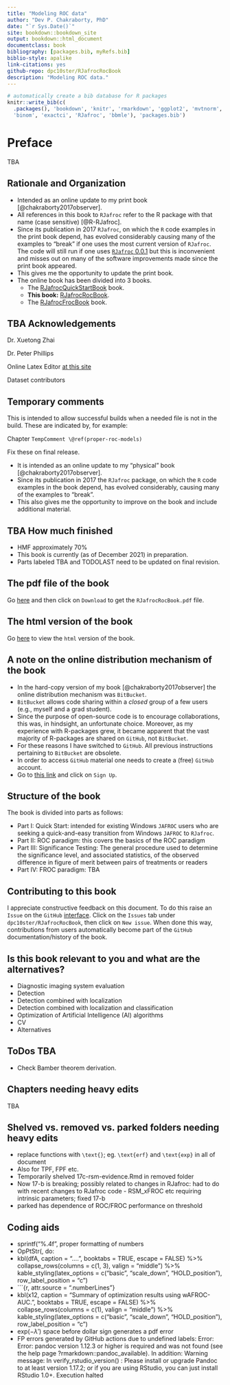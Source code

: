 ```yaml
--- 
title: "Modeling ROC data"
author: "Dev P. Chakraborty, PhD"
date: "`r Sys.Date()`"
site: bookdown::bookdown_site
output: bookdown::html_document
documentclass: book
bibliography: [packages.bib, myRefs.bib]
biblio-style: apalike
link-citations: yes
github-repo: dpc10ster/RJafrocRocBook
description: "Modeling ROC data."
---
```



```r
# automatically create a bib database for R packages
knitr::write_bib(c(
  .packages(), 'bookdown', 'knitr', 'rmarkdown', 'ggplot2', 'mvtnorm', 
  'binom', 'exactci', 'RJafroc', 'bbmle'), 'packages.bib')
```


# Preface {-}

TBA


## Rationale and Organization

* Intended as an online update to my print book [@chakraborty2017observer].
* All references in this book to `RJafroc` refer to the R package with that name (case sensitive) [@R-RJafroc].
* Since its publication in 2017 `RJafroc`, on which the `R` code examples in the print book depend, has evolved considerably causing many of the examples to "break" if one uses the most current version of `RJafroc`. The code will still run if one uses [`RJafroc` 0.0.1](https://cran.r-project.org/src/contrib/Archive/RJafroc/) but this is inconvenient and misses out on many of the software improvements made since the print book appeared.
* This gives me the opportunity to update the print book.
* The online book has been divided into 3 books.
    + The [RJafrocQuickStartBook](https://dpc10ster.github.io/RJafrocQuickStart/) book.
    + **This book:** [RJafrocRocBook](https://dpc10ster.github.io/RJafrocRocBook/).
    + The [RJafrocFrocBook](https://dpc10ster.github.io/RJafrocFrocBook/) book.


## TBA Acknowledgements

Dr. Xuetong Zhai

Dr. Peter Phillips

Online Latex Editor [at this site](https://latexeditor.lagrida.com/) 

Dataset contributors



## Temporary comments

This is intended to allow successful builds when a needed file is not in the build. These are indicated by, for example:

Chapter `TempComment \@ref(proper-roc-models)`

Fix these on final release.




* It is intended as an online update to my "physical" book [@chakraborty2017observer]. 
* Since its publication in 2017 the `RJafroc` package, on which the `R` code examples in the book depend, has evolved considerably, causing many of the examples to "break". 
* This also gives me the opportunity to improve on the book and include additional material.



## TBA How much finished {-}

* HMF approximately 70%
* This book is currently (as of December 2021) in preparation. 
* Parts labeled TBA and TODOLAST need to be updated on final revision.



## The pdf file of the book {-}
Go [here](https://github.com/dpc10ster/RJafrocRocBook/blob/gh-pages/RJafrocRocBook.pdf) and then click on `Download` to get the `RJafrocRocBook.pdf` file.


## The html version of the book {-}
Go [here](https://dpc10ster.github.io/RJafrocRocBook/) to view the `html` version of the book.


## A note on the online distribution mechanism of the book {-}

* In the hard-copy version of my book [@chakraborty2017observer] the online distribution mechanism was `BitBucket`. 
* `BitBucket` allows code sharing within a _closed_ group of a few users (e.g., myself and a grad student). 
* Since the purpose of open-source code is to encourage collaborations, this was, in hindsight, an unfortunate choice. Moreover, as my experience with R-packages grew, it became apparent that the vast majority of R-packages are shared on `GitHub`, not `BitBucket`. 
* For these reasons I have switched to `GitHub`. All previous instructions pertaining to `BitBucket` are obsolete.
* In order to access `GitHub` material one needs to create a (free) `GitHub` account. 
* Go to [this link](https://github.com) and click on `Sign Up`.


## Structure of the book {-}

The book is divided into parts as follows:

* Part I: Quick Start: intended for existing Windows `JAFROC` users who are seeking a quick-and-easy transition from Windows `JAFROC` to `RJafroc`. 
* Part II: ROC paradigm: this covers the basics of the ROC paradigm 
* Part III: Significance Testing: The general procedure used to determine the significance level, and associated statistics, of the observed difference in figure of merit between pairs of treatments or readers
* Part IV: FROC paradigm: TBA


## Contributing to this book {-}

I appreciate constructive feedback on this document. To do this raise an `Issue` on the `GitHub` [interface](https://github.com/dpc10ster/RJafrocRocBook). Click on the `Issues` tab under `dpc10ster/RJafrocRocBook`, then click on `New issue`. When done this way, contributions from users automatically become part of the `GitHub` documentation/history of the book.

## Is this book relevant to you and what are the alternatives? {-}

* Diagnostic imaging system evaluation
* Detection
* Detection combined with localization
* Detection combined with localization and classification
* Optimization of Artificial Intelligence (AI) algorithms
* CV
* Alternatives

## ToDos TBA {-}

* Check Bamber theorem derivation.



## Chapters needing heavy edits {-}


TBA


## Shelved vs. removed vs. parked folders needing heavy edits {-}

* replace functions with `\text{}`; eg. `\text{erf}` and `\text{exp}` in all of document
* Also for TPF, FPF etc.
* Temporarily shelved 17c-rsm-evidence.Rmd in removed folder
* Now 17-b is breaking; possibly related to changes in RJafroc: had to do with recent changes to RJafroc code - RSM_xFROC etc requiring intrinsic parameters; fixed 17-b
* parked has dependence of ROC/FROC performance on threshold


## Coding aids {-}
* sprintf("%.4f", proper formatting of numbers
* OpPtStr(, do:
* kbl(dfA, caption = "....", booktabs = TRUE, escape = FALSE) %>% collapse_rows(columns = c(1, 3), valign = "middle") %>% kable_styling(latex_options = c("basic", "scale_down", "HOLD_position"), row_label_position = "c") 
* ```{r, attr.source = ".numberLines"}
* kbl(x12, caption = "Summary of optimization results using wAFROC-AUC.", booktabs = TRUE, escape = FALSE) %>% collapse_rows(columns = c(1), valign = "middle") %>% kable_styling(latex_options = c("basic", "scale_down", "HOLD_position"), row_label_position = "c") 
* $\text{exp} \left ( -\lambda' \right )$ space before dollar sign generates a pdf error 
* FP errors generated by GitHub actions due to undefined labels:
Error: Error: pandoc version 1.12.3 or higher is required and was not found (see the help page ?rmarkdown::pandoc_available).
In addition: Warning message:
In verify_rstudio_version() :
Please install or upgrade Pandoc to at least version 1.17.2; or if you are using RStudio, you can just install RStudio 1.0+.
Execution halted


